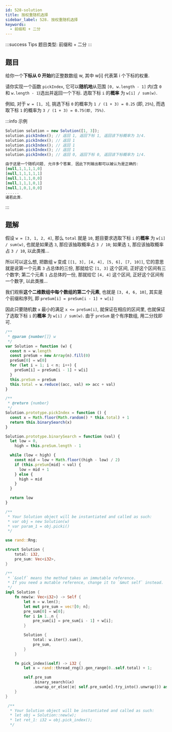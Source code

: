 ```yaml
---
id: 528-solution
title: 按权重随机选择
sidebar_label: 528. 按权重随机选择
keywords:
  - 前缀和 + 二分
---
```


:::success Tips
题目类型: 前缀和 + 二分
:::

## 题目

给你一个**下标从 0 开始**的正整数数组 w, 其中 w[i] 代表第 i 个下标的权重.

请你实现一个函数 `pickIndex`, 它可以**随机地**从范围 `[0, w.length - 1]` 内(含 `0` 和 `w.length - 1`)选出并返回一个下标. 选取下标 `i` 的**概率** 为 `w[i] / sum(w)`.

例如, 对于 `w = [1, 3`], 挑选下标 `0` 的概率为 `1 / (1 + 3) = 0.25` (即, `25%`), 而选取下标 `1` 的概率为 `3 / (1 + 3) = 0.75(即, 75%)`.

:::info 示例

```ts
Solution solution = new Solution([1, 3]);
solution.pickIndex(); // 返回 1, 返回下标 1, 返回该下标概率为 3/4.
solution.pickIndex(); // 返回 1
solution.pickIndex(); // 返回 1
solution.pickIndex(); // 返回 1
solution.pickIndex(); // 返回 0, 返回下标 0, 返回该下标概率为 1/4.

由于这是一个随机问题, 允许多个答案, 因此下列输出都可以被认为是正确的:
[null,1,1,1,1,0]
[null,1,1,1,1,1]
[null,1,1,1,0,0]
[null,1,1,1,0,1]
[null,1,0,1,0,0]
......
诸若此类.
```

:::

## 题解

假设 `w = [3, 1, 2, 4]`, 那么 `total` 就是 `10`, 题目要求选取下标 `i` 的**概率** 为 `w[i] / sum(w)`, 也就是如果选 `3`, 那应该抽取概率占 `3 / 10`; 如果选 `1`, 那应该抽取概率占 `3 / 10`, 以此类推...

所以可以这么想, 把数组 `w` 变成 `[[1, 3], [4, 4], [5, 6], [7, 10]]`, 它的意思就是说第一个元素 `3` 占总体的三份, 那就给它 `[1, 3]` 这个区间, 正好这个区间有三个数字; 第二个元素 `1` 占总体的一份, 那就给它 `[4, 4]` 这个区间, 正好这个区间有一个数字, 以此类推...

我们观察**这个二维数组中每个数组的第二个元素**, 也就是 `[3, 4, 6, 10]`, 其实是个前缀和序列, 即 `preSum[i] = preSum[i - 1] + w[i]`

因此只要随机数 `x` 最小的满足 `x <= preSum[i]`, 就保证在相应的区间里, 也就保证了选取下标 `i` 的**概率** 为 `w[i] / sum(w)`. 由于 `preSum` 是个有序数组, 用二分找即可.


<Tabs>
  <TabItem value="JavaScript" label="JavaScript" default>

```ts
/**
 * @param {number[]} w
 */
var Solution = function (w) {
  const n = w.length
  const preSum = new Array(n).fill(0)
  preSum[0] = w[0]
  for (let i = 1; i < n; i++) {
    preSum[i] = preSum[i - 1] + w[i]
  }
  this.preSum = preSum
  this.total = w.reduce((acc, val) => acc + val)
}

/**
 * @return {number}
 */
Solution.prototype.pickIndex = function () {
  const x = Math.floor(Math.random() * this.total) + 1
  return this.binarySearch(x)
}

Solution.prototype.binarySearch = function (val) {
  let low = 0,
    high = this.preSum.length - 1

  while (low < high) {
    const mid = low + Math.floor((high - low) / 2)
    if (this.preSum[mid] < val) {
      low = mid + 1
    } else {
      high = mid
    }
  }

  return low
}

/**
 * Your Solution object will be instantiated and called as such:
 * var obj = new Solution(w)
 * var param_1 = obj.picki()
 */
```

</TabItem>
<TabItem value="Rust" label="Rust">

```rust
use rand::Rng;

struct Solution {
    total: i32,
    pre_sum: Vec<i32>,
}

/**
 * `&self` means the method takes an immutable reference.
 * If you need a mutable reference, change it to `&mut self` instead.
 */
impl Solution {
    fn new(w: Vec<i32>) -> Self {
        let n = w.len();
        let mut pre_sum = vec![0; n];
        pre_sum[0] = w[0];
        for i in 1..n {
            pre_sum[i] = pre_sum[i - 1] + w[i];
        }

        Solution {
            total: w.iter().sum(),
            pre_sum,
        }
    }

    fn pick_index(&self) -> i32 {
        let x = rand::thread_rng().gen_range(0..self.total) + 1;

        self.pre_sum
            .binary_search(&x)
            .unwrap_or_else(|e| self.pre_sum[e].try_into().unwrap()) as i32
    }
}

 /**
  * Your Solution object will be instantiated and called as such:
  * let obj = Solution::new(w);
  * let ret_1: i32 = obj.pick_index();
  */
```

</TabItem>
</Tabs>
